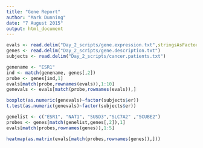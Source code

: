 ```yaml
---
title: "Gene Report"
author: "Mark Dunning"
date: "7 August 2015"
output: html_document
---
```


```r
evals <- read.delim("Day_2_scripts/gene.expression.txt",stringsAsFactors = FALSE)
genes <- read.delim("Day_2_scripts/gene.description.txt")
subjects <- read.delim("Day_2_scripts/cancer.patients.txt")
```


```r
genename <- "ESR1"
ind <- match(genename, genes[,2])
probe <- genes[ind,1]
evals[match(probe,rownames(evals)),1:10]
genevals <- evals[match(probe,rownames(evals)),]

```

```r
boxplot(as.numeric(genevals)~factor(subjects$er))
t.test(as.numeric(genevals)~factor(subjects$er))
```

```r
genelist <- c("ESR1", "NAT1", "SUSD3","SLC7A2" ,"SCUBE2")
probes <- genes[match(genelist,genes[,2]),1]
evals[match(probes,rownames(genes)),1:5]
```


```r
heatmap(as.matrix(evals[match(probes,rownames(genes)),]))
```

